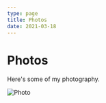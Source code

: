 ```yaml
---
type: page
title: Photos
date: 2021-03-18
---
```


# Photos

Here's some of my photography.


<Image
  src="/images/hirao_green_1_20220418.jpg"
  alt="Photo"
  width={1267}
  height={900)
  priority
  className="next-image"
/>
